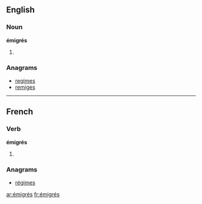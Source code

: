 {{also|émigres}}
==English==

===Noun===
'''émigrés'''

# {{plural of|émigré}}

===Anagrams===
* [[regimes#English|regimes]]
* [[remiges#English|remiges]]

----

==French==

===Verb===
'''émigrés''' {{m|p}}

# {{plural past participle of|[[émigrer#French|émigrer]]|lang=fr}}

===Anagrams===
* [[régimes#French|régimes]]

[[ar:émigrés]]
[[fr:émigrés]]